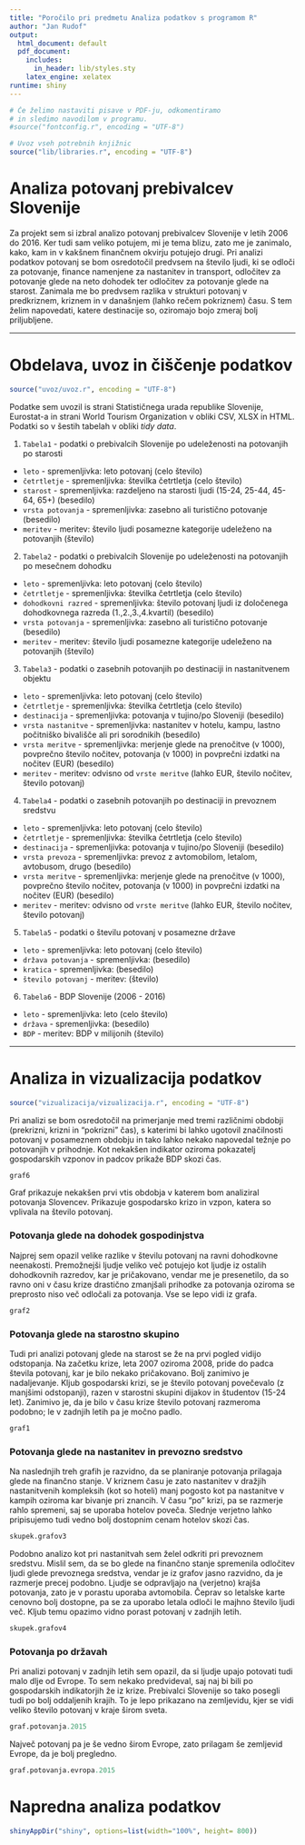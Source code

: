 ```yaml
---
title: "Poročilo pri predmetu Analiza podatkov s programom R"
author: "Jan Rudof"
output:
  html_document: default
  pdf_document:
    includes:
      in_header: lib/styles.sty
    latex_engine: xelatex
runtime: shiny
---
```


```r
# Če želimo nastaviti pisave v PDF-ju, odkomentiramo
# in sledimo navodilom v programu.
#source("fontconfig.r", encoding = "UTF-8")

# Uvoz vseh potrebnih knjižnic
source("lib/libraries.r", encoding = "UTF-8")
```

# Analiza potovanj prebivalcev Slovenije


Za projekt sem si izbral analizo potovanj prebivalcev Slovenije v letih 2006 do 2016. Ker tudi sam veliko potujem, mi je tema blizu, zato me je zanimalo, kako, kam in v kakšnem finančnem okvirju potujejo drugi. Pri analizi podatkov potovanj se bom osredotočil predvsem na število ljudi, ki se odloči za potovanje, finance namenjene za nastanitev in transport, odločitev za potovanje glede na neto dohodek ter odločitev za potovanje glede na starost.
Zanimala me bo predvsem razlika v strukturi potovanj v predkriznem, kriznem in v današnjem (lahko rečem pokriznem) času. S tem želim napovedati, katere destinacije so, oziromajo bojo zmeraj bolj priljubljene.

***

# Obdelava, uvoz in čiščenje podatkov

```r
source("uvoz/uvoz.r", encoding = "UTF-8")
```


Podatke sem uvozil is strani Statističnega urada republike Slovenije, Eurostat-a in strani World Tourism Organization v obliki CSV, XLSX in HTML. Podatki so v šestih tabelah v obliki *tidy data*.

1. `Tabela1` - podatki o prebivalcih Slovenije po udeleženosti na potovanjih po starosti
  - `leto` - spremenljivka: leto potovanj (celo število)
  - `četrtletje` - spremenljivka: številka četrtletja (celo število)
  - `starost` - spremenljivka: razdeljeno na starosti ljudi (15-24, 25-44, 45-64, 65+) (besedilo)
  - `vrsta potovanja` - spremenljivka: zasebno ali turistično potovanje (besedilo)
  - `meritev` - meritev: število ljudi posamezne kategorije udeleženo na potovanjih (število)


2. `Tabela2` - podatki o prebivalcih Slovenije po udeleženosti na potovanjih po mesečnem dohodku
  - `leto` - spremenljivka: leto potovanj (celo število)
  - `četrtletje` - spremenljivka: številka četrtletja (celo število)
  - `dohodkovni razred` - spremenljivka: število potovanj ljudi iz določenega dohodkovnega razreda (1.,2.,3.,4.kvartil) (besedilo)
  - `vrsta potovanja` - spremenljivka: zasebno ali turistično potovanje (besedilo)
  - `meritev` - meritev: število ljudi posamezne kategorije udeleženo na potovanjih (število)
  

3. `Tabela3` - podatki o zasebnih potovanjih po destinaciji in nastanitvenem objektu
  - `leto` - spremenljivka: leto potovanj (celo število)
  - `četrtletje` - spremenljivka: številka četrtletja (celo število)
  - `destinacija` - spremenljivka: potovanja v tujino/po Sloveniji (besedilo)
  - `vrsta nastanitve` - spremenljivka: nastanitev v hotelu, kampu, lastno počitniško bivališče ali pri sorodnikih (besedilo)
  - `vrsta meritve` - spremenljivka: merjenje glede na prenočitve (v 1000), povprečno število nočitev, potovanja (v 1000) in povprečni izdatki na nočitev (EUR) (besedilo)
  - `meritev` - meritev: odvisno od `vrste meritve` (lahko EUR, število nočitev, število potovanj)
  

4. `Tabela4` - podatki o zasebnih potovanjih po destinaciji in prevoznem sredstvu  
  - `leto` - spremenljivka: leto potovanj (celo število)
  - `četrtletje` - spremenljivka: številka četrtletja (celo število)
  - `destinacija` - spremenljivka: potovanja v tujino/po Sloveniji (besedilo)
  - `vrsta prevoza` - spremenljivka: prevoz z avtomobilom, letalom, avtobusom, drugo (besedilo)
  - `vrsta meritve` - spremenljivka: merjenje glede na prenočitve (v 1000), povprečno število nočitev, potovanja (v 1000) in povprečni izdatki na nočitev (EUR) (besedilo)
  - `meritev` - meritev: odvisno od `vrste meritve` (lahko EUR, število nočitev, število potovanj)


5. `Tabela5` - podatki o številu potovanj v posamezne države
  - `leto` - spremenljivka: leto potovanj (celo število)
  - `država potovanja` - spremenljivka: (besedilo)
  - `kratica` - spremenljivka: (besedilo)
  - `število potovanj` - meritev: (število)
  
6. `Tabela6` - BDP Slovenije (2006 - 2016)
  - `leto` - spremenljivka: leto (celo število)
  - `država` - spremenljivka: (besedilo)
  - `BDP` - meritev: BDP v milijonih (število)


***

# Analiza in vizualizacija podatkov

```r
source("vizualizacija/vizualizacija.r", encoding = "UTF-8")
```

Pri analizi se bom osredotočil na primerjanje med tremi različnimi obdobji (prekrizni, krizni in "pokrizni" čas), s katerimi bi lahko ugotovil značilnosti potovanj v posameznem obdobju in tako lahko nekako napovedal težnje po potovanjih v prihodnje. Kot nekakšen indikator oziroma pokazatelj gospodarskih vzponov in padcov prikaže BDP skozi čas.

```r
graf6
```

Graf prikazuje nekakšen prvi vtis obdobja v katerem bom analiziral potovanja Slovencev. Prikazuje gospodarsko krizo in vzpon, katera so vplivala na število potovanj.

### Potovanja glede na dohodek gospodinjstva

Najprej sem opazil velike razlike v številu potovanj na ravni dohodkovne neenakosti. Premožnejši ljudje veliko več potujejo kot ljudje iz ostalih dohodkovnih razredov, kar je pričakovano, vendar me je presenetilo, da so ravno oni v času krize drastično zmanjšali prihodke za potovanja oziroma se preprosto niso več odločali za potovanja. Vse se lepo vidi iz grafa.

```r
graf2
```

### Potovanja glede na starostno skupino

Tudi pri analizi potovanj glede na starost se že na prvi pogled vidijo odstopanja. Na začetku krize, leta 2007 oziroma 2008, pride do padca števila potovanj, kar je bilo nekako pričakovano. Bolj zanimivo je nadaljevanje. Kljub gospodarski krizi, se je število potovanj povečevalo (z manjšimi odstopanji), razen v starostni skupini dijakov in študentov (15-24 let). Zanimivo je, da je bilo v času krize število potovanj razmeroma podobno; le v zadnjih letih pa je močno padlo.


```r
graf1
```

### Potovanja glede na nastanitev in prevozno sredstvo 

Na naslednjih treh grafih je razvidno, da se planiranje potovanja prilagaja glede na finančno stanje. V kriznem času je zato nastanitev v dražjih nastanitvenih kompleksih (kot so hoteli) manj pogosto kot pa nastanitve v kampih oziroma kar bivanje pri znancih. V času "po" krizi, pa se razmerje rahlo spremeni, saj se uporaba hotelov poveča. Slednje verjetno lahko pripisujemo tudi vedno bolj dostopnim cenam hotelov skozi čas.

```r
skupek.grafov3
```

Podobno analizo kot pri nastanitvah sem želel odkriti pri prevoznem sredstvu. Mislil sem, da se bo glede na finančno stanje spremenila odločitev ljudi glede prevoznega sredstva, vendar je iz grafov jasno razvidno, da je razmerje precej podobno. Ljudje se odpravljajo na (verjetno) krajša potovanja, zato je v porastu uporaba avtomobila. Čeprav so letalske karte cenovno bolj dostopne, pa se za uporabo letala odloči le majhno število ljudi več. Kljub temu opazimo vidno porast potovanj v zadnjih letih.

```r
skupek.grafov4
```

### Potovanja po državah

Pri analizi potovanj v zadnjih letih sem opazil, da si ljudje upajo potovati tudi malo dlje od Evrope. To sem nekako predvideval, saj naj bi bili po gospodarskih indikatorjih že iz krize. Prebivalci Slovenije so tako posegli tudi po bolj oddaljenih krajih. To je lepo prikazano na zemljevidu, kjer se vidi veliko število potovanj v kraje širom sveta.


```r
graf.potovanja.2015
```

Največ potovanj pa je še vedno širom Evrope, zato prilagam še zemljevid Evrope, da je bolj pregledno.

```r
graf.potovanja.evropa.2015
```

# Napredna analiza podatkov


```r
shinyAppDir("shiny", options=list(width="100%", height= 800))
```








